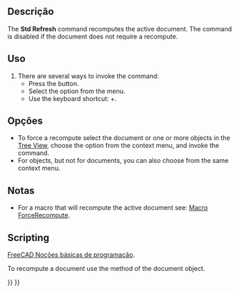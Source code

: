 <languages/>

{{Docnav
|[[Std_DuplicateSelection|DuplicateSelection]]
|[[Std_BoxSelection|BoxSelection]]
|[[Std_Edit_Menu|Std Edit Menu]]
|IconL=Std_DuplicateSelection.svg
|IconR=Std_BoxSelection.svg
|IconC=Freecad.svg
}}

{{GuiCommand
|Name=Std Refresh
|MenuLocation=Edit → Refresh
|Workbenches=All
|Shortcut={{KEY|Ctrl}}+{{KEY|R}}
}}

<span id="Description"></span>
==Descrição==

The '''Std Refresh''' command recomputes the active document. The command is disabled if the document does not require a recompute.

<span id="Usage"></span>
==Uso==

# There are several ways to invoke the command:
#* Press the {{Button|[[Image:Std_Refresh.svg|16px]] [[Std_Refresh|Refresh]]}} button.
#* Select the {{MenuCommand|Edit → [[Image:Std_Refresh.svg|16px]] Refresh}} option from the menu.
#* Use the keyboard shortcut: {{KEY|Ctrl}}+{{KEY|R}}.

<span id="Options"></span>
==Opções==

* To force a recompute select the document or one or more objects in the [[Tree_View|Tree View]], choose the {{MenuCommand|[[Image:Std_MarkToRecompute.svg|16px]] Mark to recompute}} option from the context menu, and invoke the command.
* For objects, but not for documents, you can also choose {{MenuCommand|Recompute object}} from the same context menu.

<span id="Notes"></span>
==Notas==

* For a macro that will recompute the active document see: [[Macro_ForceRecompute|Macro ForceRecompute]].

==Scripting==

<div class="mw-translate-fuzzy">
{{Emphasis|Veja também:}} [[FreeCAD_Scripting_Basics/pt-br|FreeCAD Noções básicas de programação]].
</div>

To recompute a document use the {{incode|recompute}} method of the document object.

{{Code|code=
import FreeCAD

doc = FreeCAD.newDocument()
doc.recompute()
}}


{{Docnav
|[[Std_DuplicateSelection|DuplicateSelection]]
|[[Std_BoxSelection|BoxSelection]]
|[[Std_Edit_Menu|Std Edit Menu]]
|IconL=Std_DuplicateSelection.svg
|IconR=Std_BoxSelection.svg
|IconC=Freecad.svg
}}

{{Std_Base_navi{{#translation:}}}}
{{Userdocnavi{{#translation:}}}}